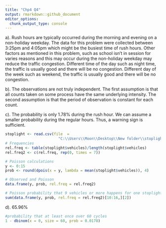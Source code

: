 ```yaml
---
title: "Chp4 Q4"
output: rmarkdown::github_document
editor_options: 
  chunk_output_type: console
---
```


a). Rush hours are typically occurred during the morning and evening on a non-holiday weekday. The data for this problem were collected between 3:25pm and 4:05pm which might be the busiest time of rush hours. Other factors as mentioned in this problem, such as school isn't in session for varies reasons and this may occur during the non-holiday weekday may reduce the traffic congestion. Different time of the day such as night time, the traffic is usually good and there will be no congestion. Different day of the week such as weekend, the traffic is usually good and there will be no congestion.

b). The observations are not truly independent. The first assumption is that all counts taken on some process have the same underlying intensity. The second assumption is that the period of observation is constant for each count.

c). The probability is only 1.78% during the rush hour. We can assume a smaller probability during the regular hours. Thus, a warning sign is sufficient.
```r
stoplight <- read.csv(file  = 
                        "C:\\Users\\Moon\\Desktop\\New folder\\stoplight.csv")
# Frequencies
rel.freq <- table(stoplight$vehicles)/length(stoplight$vehicles)
rel.freq2 <- c(rel.freq, rep(0, times = 7))

# Poisson calculations
y <- 0:15
prob <- round(dpois(x = y, lambda = mean(stoplight$vehicles)), 4)

# Observed and Poisson
data.frame(y, prob, rel.freq = rel.freq2)

# Poisson probability that 9 vehicles or more happens for one stoplight cycle
sum(data.frame(y, prob, rel.freq = rel.freq2)[10:16,][2])
```

d). 65.96%
```r
#probability that at least once over 60 cycles
1 - dbinom(x = 0, size = 60, prob = 0.0178)
```

